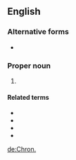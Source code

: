 {{also|chron|chroń|chron-}}
==English==

===Alternative forms===
* {{l|en|Chr}}

===Proper noun===
{{en-proper noun}}

# {{abbreviation of|Chronicles|lang=en}}

====Related terms====
* {{l|en|1 Chr}}
* {{l|en|2 Chr}}
* {{l|en|1 Chron.}}
* {{l|en|2 Chron.}}

[[de:Chron.]]